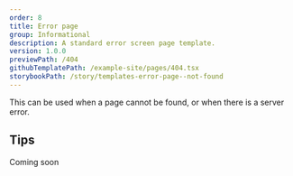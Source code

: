 ```yaml
---
order: 8
title: Error page
group: Informational
description: A standard error screen page template.
version: 1.0.0
previewPath: /404
githubTemplatePath: /example-site/pages/404.tsx
storybookPath: /story/templates-error-page--not-found
---
```


This can be used when a page cannot be found, or when there is a server error.

## Tips

Coming soon
